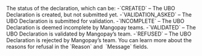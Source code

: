 <ResponseField name="Status" type="string" >    
The status of the declaration, which can be:  
-`CREATED` – The UBO Declaration is created, but not submitted yet.  
-`VALIDATION_ASKED` – The UBO Declaration is submitted for validation.  
-`INCOMPLETE` – The UBO Declaration is deemed incomplete by Mangopay teams.  
-`VALIDATED` – The UBO Declaration is validated by Mangopay’s team.  
-`REFUSED` – The UBO Declaration is rejected by Mangopay’s team. You can learn more about the reasons for refusal in the `Reason` and  `Message` fields.  
</ResponseField>